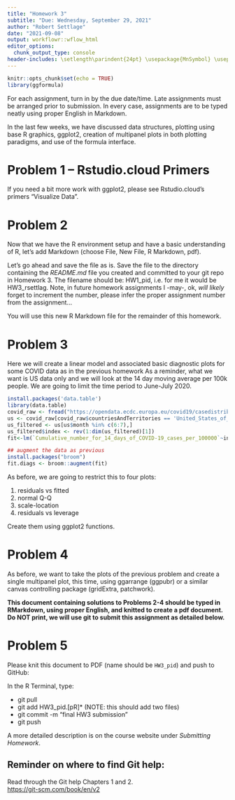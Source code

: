 ```yaml
---
title: "Homework 3"
subtitle: "Due: Wednesday, September 29, 2021"
author: "Robert Settlage"
date: "2021-09-08"
output: workflowr::wflow_html
editor_options:
  chunk_output_type: console
header-includes: \setlength\parindent{24pt} \usepackage{MnSymbol} \usepackage{mathrsfs}
---
```


```r
knitr::opts_chunk$set(echo = TRUE)
library(ggformula)
```

For each assignment, turn in by the due date/time.  Late assignments must be  arranged prior to submission.  In every case, assignments are to be typed neatly using proper English in Markdown.

In the last few weeks, we have discussed data structures, plotting using base R graphics, ggplot2, creation of multipanel plots in both plotting paradigms, and use of the formula interface.  

# Problem 1 -- Rstudio.cloud Primers

If you need a bit more work with ggplot2, please see Rstudio.cloud's primers "Visualize Data".

# Problem 2

Now that we have the R environment setup and have a basic understanding of R, let's add Markdown (choose File, New File, R Markdown, pdf).  

Let's go ahead and save the file as is.  Save the file to the directory containing the *README.md* file you created and committed to your git repo in Homework 3.  The filename should be: HW1_pid, i.e. for me it would be HW3_rsettlag.  Note, in future homework assignments I -may-, ok, *will likely* forget to increment the number, please infer the proper assignment number from the assignment...

You will use this new R Markdown file for the remainder of this homework.


# Problem 3

Here we will create a linear model and associated basic diagnostic plots for some COVID data as in the previous homework  As a reminder, what we want is US data only and we will look at the 14 day moving average per 100k people.  We are going to limit the time period to June-July 2020.

```r
install.packages('data.table')
library(data.table)
covid_raw <- fread("https://opendata.ecdc.europa.eu/covid19/casedistribution/csv")
us <- covid_raw[covid_raw$countriesAndTerritories == 'United_States_of_America',]
us_filtered <- us[us$month %in% c(6:7),]
us_filtered$index <- rev(1:dim(us_filtered)[1]) 
fit<-lm(`Cumulative_number_for_14_days_of_COVID-19_cases_per_100000`~index, data=us_filtered)

## augment the data as previous
install.packages("broom")
fit.diags <- broom::augment(fit)
```

As before, we are going to restrict this to four plots:  

1. residuals vs fitted  
2. normal Q-Q  
3. scale-location  
4. residuals vs leverage  

Create them using ggplot2 functions.

# Problem 4

As before, we want to take the plots of the previous problem and create a single multipanel plot, this time, using ggarrange (ggpubr) or a similar canvas controlling package (gridExtra, patchwork).

**This document containing solutions to Problems 2-4 should be typed in RMarkdown, using proper English, and knitted to create a pdf document.  Do NOT print, we will use git to submit this assignment as detailed below.**

# Problem 5
Please knit this document to PDF (name should be `HW3_pid`) and push to GitHub:

In the R Terminal, type:  

* git pull  
* git add HW3\_pid.[pR]*  (NOTE: this should add two files)  
* git commit -m "final HW3 submission"   
* git push

A more detailed description is on the course website under *Submitting Homework*.

## Reminder on where to find Git help:  
Read through the Git help Chapters 1 and 2.  
<https://git-scm.com/book/en/v2>






